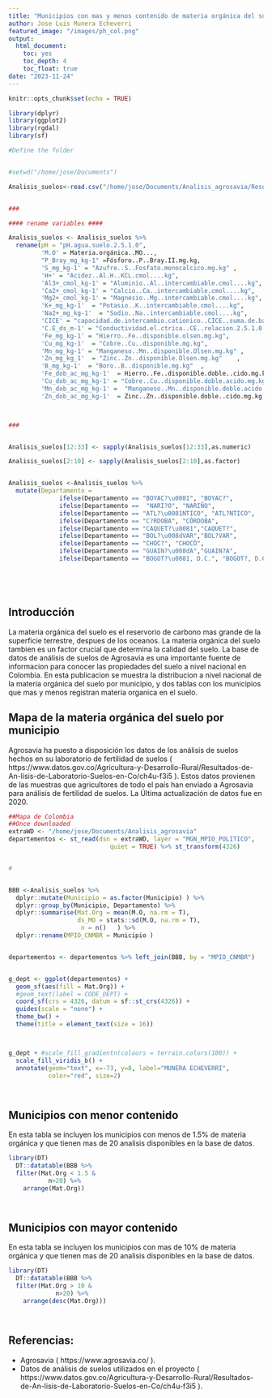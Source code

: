 ```yaml
---
title: "Municipios con mas y menos contenido de materia orgánica del suelo según la base de datos abierta de Agrosavia."
author: Jose Luis Munera Echeverri
featured_image: "/images/ph_col.png"
output:
  html_document: 
    toc: yes
    toc_depth: 4
    toc_float: true
date: "2023-11-24"
---
```


```r
knitr::opts_chunk$set(echo = TRUE)

library(dplyr)
library(ggplot2)
library(rgdal)
library(sf)

#Define the folder


#setwd("/home/jose/Documents")

Analisis_suelos<-read.csv("/home/jose/Documents/Analisis_agrosavia/Resultados_de_An_lisis_de_Laboratorio_Suelos_en_Colombia.csv")


###

#### rename variables ####

Analisis_suelos <- Analisis_suelos %>%
  rename(pH = "pH.agua.suelo.2.5.1.0",
         'M.O' = Materia.orgánica..MO...,
         "P_Bray_mg_kg-1" =Fósforo..P..Bray.II.mg.kg,
         'S_mg_kg-1' = "Azufre..S..Fosfato.monocalcico.mg.kg" ,
         'H+' = "Acidez..Al.H..KCL.cmol....kg",
         'Al3+_cmol_kg-1' = "Aluminio..Al..intercambiable.cmol....kg",
         'Ca2+_cmol_kg-1' = "Calcio..Ca..intercambiable.cmol....kg",
         'Mg2+_cmol_kg-1' = "Magnesio..Mg..intercambiable.cmol....kg",
         'K+_mg_kg-1'  = "Potasio..K..intercambiable.cmol....kg",
         'Na2+_mg_kg-1'  = "Sodio..Na..intercambiable.cmol....kg",                              
         'CICE' = "capacidad.de.intercambio.cationico..CICE..suma.de.bases.cmol....kg",
         'C.E_ds_m-1' = "Conductividad.el.ctrica..CE..relacion.2.5.1.0.dS.m",
         'Fe_mg_kg-1' = "Hierro..Fe..disponible.olsen.mg.kg",         
         'Cu_mg_kg-1'  = "Cobre..Cu..disponible.mg.kg",                
         'Mn_mg_kg-1' = "Manganeso..Mn..disponible.Olsen.mg.kg" ,     
         'Zn_mg_kg_1'  = "Zinc..Zn..disponible.Olsen.mg.kg"    ,       
         'B_mg_kg-1'  = "Boro..B..disponible.mg.kg"  ,             
         'Fe_dob_ac_mg_kg-1'  = Hierro..Fe..disponible.doble..cido.mg.kg ,  
         'Cu_dob_ac_mg_kg-1' = "Cobre..Cu..disponible.doble.acido.mg.kg"   , 
         'Mn_dob_ac_mg_kg-1' =  "Manganeso..Mn..disponible.doble.acido.mg.kg",
         'Zn_dob_ac_mg_kg-1'  = Zinc..Zn..disponible.doble..cido.mg.kg )



###


Analisis_suelos[12:33] <- sapply(Analisis_suelos[12:33],as.numeric)

Analisis_suelos[2:10] <- sapply(Analisis_suelos[2:10],as.factor)


Analisis_suelos <-Analisis_suelos %>%
  mutate(Departamento = 
              ifelse(Departamento == "BOYAC?\u0081", "BOYAC?",
              ifelse(Departamento ==  "NARI?O", "NARIÑO", 
              ifelse(Departamento == "ATL?\u0081NTICO", "ATL?NTICO",
              ifelse(Departamento == "C?RDOBA", "CÓRDOBA",
              ifelse(Departamento == "CAQUET?\u0081","CAQUET?",
              ifelse(Departamento == "BOL?\u008dVAR","BOL?VAR",
              ifelse(Departamento == "CHOC?", "CHOCÓ",
              ifelse(Departamento == "GUAIN?\u008dA","GUAIN?A",
              ifelse(Departamento == "BOGOT?\u0081, D.C.", "BOGOT?, D.C.",Departamento ))))))))))






```


## Introducción

La materia orgánica del suelo es el reservorio de carbono mas grande de la superficie terrestre, despues de los oceanos. La materia orgánica del suelo tambien es un factor crucial que determina la calidad del suelo. La base de datos de análisis de suelos de Agrosavia es una importante fuente de informacion para conocer las propiedades del suelo a nivel nacional en Colombia. En esta publicacion se muestra la distribucion a nivel nacional de la materia orgánica del suelo por municipio, y dos tablas con los municipios que mas y menos registran materia organica en el suelo.


## Mapa de la materia orgánica del suelo por municipio

Agrosavia ha puesto a disposición los datos de los análisis de suelos hechos en su laboratorio de fertilidad de suelos ( https://www.datos.gov.co/Agricultura-y-Desarrollo-Rural/Resultados-de-An-lisis-de-Laboratorio-Suelos-en-Co/ch4u-f3i5 ). 
Estos datos provienen de las muestras que agricultores de todo el país han enviado a Agrosavia para análisis de fertilidad de suelos. La Última actualización de datos fue en 2020.



```r

##Mapa de Colombia
##Once downloaded
extraWD <- "/home/jose/Documents/Analisis_agrosavia"
departementos <- st_read(dsn = extraWD, layer = "MGN_MPIO_POLITICO",
                            quiet = TRUE) %>% st_transform(4326)


# 


BBB <-Analisis_suelos %>% 
  dplyr::mutate(Municipio = as.factor(Municipio) ) %>%
  dplyr::group_by(Municipio, Departamento) %>%
  dplyr::summarise(Mat.Org = mean(M.O, na.rm = T),
                   ds_MO = stats::sd(M.O, na.rm = T),
                    n = n()   ) %>%
  dplyr::rename(MPIO_CNMBR = Municipio )


departementos <- departementos %>% left_join(BBB, by = "MPIO_CNMBR")


g_dept <- ggplot(departementos) +
  geom_sf(aes(fill = Mat.Org)) +
  #geom_text(label = CODE_DEPT) +
  coord_sf(crs = 4326, datum = sf::st_crs(4326)) +
  guides(scale = "none") +
  theme_bw() +
  theme(title = element_text(size = 16))



g_dept + #scale_fill_gradientn(colours = terrain.colors(100)) +
  scale_fill_viridis_b() +
  annotate(geom="text", x=-73, y=8, label="MUNERA ECHEVERRI",
           color="red", size=2)




```

## Municipios con menor contenido 

En esta tabla se incluyen los municipios con menos de 1.5% de materia orgánica y que tienen mas de 20 analisis disponibles en la base de datos.

```r

library(DT)
  DT::datatable(BBB %>%
  filter(Mat.Org < 1.5 &
           n>20) %>%
    arrange(Mat.Org))




```



## Municipios con mayor contenido 

En esta tabla se incluyen los municipios con mas de 10% de materia orgánica y que tienen mas de 20 analisis disponibles en la base de datos.
```r

library(DT)
  DT::datatable(BBB %>%
  filter(Mat.Org > 10 &
             n>20) %>%
    arrange(desc(Mat.Org)))




```




## Referencias:
- Agrosavia ( https://www.agrosavia.co/ ).
- Datos de análisis de suelos utilizados en el proyecto ( https://www.datos.gov.co/Agricultura-y-Desarrollo-Rural/Resultados-de-An-lisis-de-Laboratorio-Suelos-en-Co/ch4u-f3i5 ).
